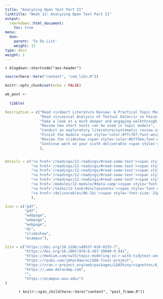 ```yaml
---
title: "Analyzing Open Text Part II"
linktitle: "Week 12: Analyzing Open Text Part II"
output:
  rmarkdown::html_document:
    toc: true
menu:
  due:
    parent: 'To Do List'
    weight: 12
type: docs
weight: 1
---
```


`r blogdown::shortcode("aes-header")`

```r
source(here::here("content", "com_libs.R"))
```

```r
knitr::opts_chunk$set(echo = FALSE)
```

```r

wk_post <- 
  
  tibble(

Description = c("Read <i>Smart Literature Review: A Practical Topic Modelling Approach to Exploratory Literature Review</i> in Asmussenm C.B. & Moller, C. (2019)",
                "Read <i>Lexical Analysis of Textual Data</i> in Paice, C.D. (2009)",
                "Take a look at a much deeper and engaging walkthrough of topic modeling",
                "Review how short texts can be used in topic models",
                "Conduct an exploratory literature/systematic review using topic modeling",
                "Finish the module <span style='color:#ffc787;font-weight:bold'><i>Communicating with Data in the Tidyverse</i></span>",
                "Review the slideshow <span style='color:#bff4ee;font-weight:bold'>Topic Modeling</span> after class",
                "Continue work on your sixth deliverable <span style='color:#6acda5;font-weight:bold'>Revise and Resubmit</span>"
                ),


Details = c("<a href='/readings/12-readings/#read-some-text'><span style='font-size: 25px; color: #89cff0;'><i class='fas fa-info-circle'></i></span></a>",
            "<a href='/readings/12-readings/#read-some-text'><span style='font-size: 25px; color: #89cff0;'><i class='fas fa-info-circle'></i></span></a>",
            "<a href='/readings/12-readings/#read-some-text'><span style='font-size: 25px; color: #89cff0;'><i class='fas fa-info-circle'></i></span></a>",
            "<a href='/readings/12-readings/#read-some-text'><span style='font-size: 25px; color: #89cff0;'><i class='fas fa-info-circle'></i></span></a>",
            "<a href='/readings/12-readings/#read-some-text'><span style='font-size: 25px; color: #89cff0;'><i class='fas fa-info-circle'></i></span></a>",
            "<a href='/modules/12-module/#data-camp'><span style='font-size: 25px; color: #89cff0;'><i class='fas fa-info-circle'></i></span></a>",
            "<a href='/tasks/12-task/#inclassnotes'><span style='font-size: 25px; color: #89cff0;'><i class='fas fa-info-circle'></i></span></a>",
            "<a href='/deliverables/06-l6/'><span style='font-size: 25px; color: #89cff0;'><i class='fas fa-info-circle'></i></span></a>"
            ),

Icon = c("pdf",
         "pdf",
         "webpage",
         "webpage",
         "webpage",
         "dc",
         "slideshow",
         "ecampus"),

Site = c("https://doi.org/10.1186/s40537-019-0255-7",
         "https://doi.org/10.1007/978-0-387-39940-9_941",
         "https://medium.com/swlh/topic-modeling-in-r-with-tidytext-and-textminer-package-latent-dirichlet-allocation-764f4483be73",
         "https://rpubs.com/jmhardaw/eci588-final-project",
         "https://cran.r-project.org/web/packages/LDAShiny/vignettes/A_brief_introduction_to_LDAShiny.html",
         "https://,www.datacamp.com",
         "",
         "https://ecampus.wvu.edu/")
)
```

<center>
`r knitr::spin_child(here::here("content", "post_frame.R"))`
</center>
